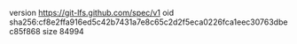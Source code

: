 version https://git-lfs.github.com/spec/v1
oid sha256:cf8e2ffa916ed5c42b7431a7e8c65c2d2f5eca0226fca1eec30763dbec85f868
size 84994
